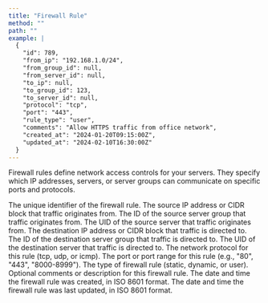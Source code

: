 ```yaml
---
title: "Firewall Rule"
method: ""
path: ""
example: |
  {
    "id": 789,
    "from_ip": "192.168.1.0/24",
    "from_group_id": null,
    "from_server_id": null,
    "to_ip": null,
    "to_group_id": 123,
    "to_server_id": null,
    "protocol": "tcp",
    "port": "443",
    "rule_type": "user",
    "comments": "Allow HTTPS traffic from office network",
    "created_at": "2024-01-20T09:15:00Z",
    "updated_at": "2024-02-10T16:30:00Z"
  }
---
```

Firewall rules define network access controls for your servers. They specify which IP addresses, servers, or server groups can communicate on specific ports and protocols.

<Model>
    <ModelProperty name="id" type="integer">
        The unique identifier of the firewall rule.
    </ModelProperty>
    <ModelProperty name="from_ip" type="string">
        The source IP address or CIDR block that traffic originates from.
    </ModelProperty>
    <ModelProperty name="from_group_id" type="integer">
        The ID of the source server group that traffic originates from.
    </ModelProperty>
    <ModelProperty name="from_server_id" type="string">
        The UID of the source server that traffic originates from.
    </ModelProperty>
    <ModelProperty name="to_ip" type="string">
        The destination IP address or CIDR block that traffic is directed to.
    </ModelProperty>
    <ModelProperty name="to_group_id" type="integer">
        The ID of the destination server group that traffic is directed to.
    </ModelProperty>
    <ModelProperty name="to_server_id" type="string">
        The UID of the destination server that traffic is directed to.
    </ModelProperty>
    <ModelProperty name="protocol" type="string">
        The network protocol for this rule (tcp, udp, or icmp).
    </ModelProperty>
    <ModelProperty name="port" type="string">
        The port or port range for this rule (e.g., "80", "443", "8000-8999").
    </ModelProperty>
    <ModelProperty name="rule_type" type="string">
        The type of firewall rule (static, dynamic, or user).
    </ModelProperty>
    <ModelProperty name="comments" type="string">
        Optional comments or description for this firewall rule.
    </ModelProperty>
    <ModelProperty name="created_at" type="datetime">
        The date and time the firewall rule was created, in ISO 8601 format.
    </ModelProperty>
    <ModelProperty name="updated_at" type="datetime">
        The date and time the firewall rule was last updated, in ISO 8601 format.
    </ModelProperty>
</Model>